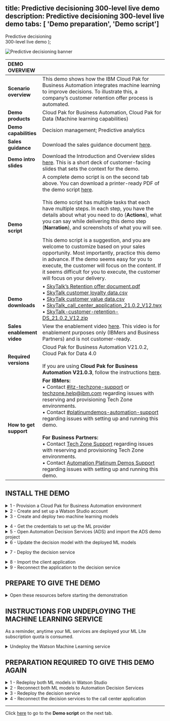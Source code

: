 title: Predictive decisioning
  300-level live demo
description: Predictive decisioning 300-level live demo
tabs: [ 'Demo preparation', 'Demo script']
---

  <span>
    Predictive decisioning <br/> 300-level live demo
  </span> );

![Predictive decisioning banner](./images/Predictive-Decisioning-300-Prep-GitHub-banner-12-15-21.jpg)

<span id="top"></span> 

| DEMO OVERVIEW | |
| :---         | :--- |
| **Scenario overview** | This demo shows how the IBM Cloud Pak for Business Automation integrates machine learning to improve decisions. To illustrate this, a company’s customer retention offer process is automated. |
| **Demo products** | Cloud Pak for Business Automation, Cloud Pak for Data (Machine learning capabilities) |
| **Demo capabilities** | Decision management; Predictive analytics |
| **Sales guidance** | Download the sales guidance document <a href="https://ibm.box.com/s/l3rnsljwsbwfxguneto02z2x6birdlo4" target="_blank" rel="noreferrer">here</a>. |
| **Demo intro slides** | Download the Introduction and Overview slides <a href="https://ibm.box.com/s/jtedhe846nrayaq7z4574zeptct1y71w" target="_blank" rel="noreferrer">here</a>. This is a short deck of customer-facing slides that sets the context for the demo. |
| **Demo script** | A complete demo script is on the second tab above. You can download a printer-ready PDF of the demo script <a href="https://ibm.box.com/s/j9n270retthiinzs75fh0kfnpszuh429" target="_blank" rel="noreferrer">here</a>. <br/><br/> This demo script has multiple tasks that each have multiple steps. In each step, you have the details about what you need to do (**Actions**), what you can say while delivering this demo step (**Narration**), and screenshots of what you will see.<br/><br/>This demo script is a suggestion, and you are welcome to customize based on your sales opportunity. Most importantly, practice this demo in advance. If the demo seems easy for you to execute, the customer will focus on the content. If it seems difficult for you to execute, the customer will focus on your delivery. |
| **Demo downloads** | • <a href="./Retention Policy v2 RH.pdf" target="_blank" rel="noreferrer">SkyTalk’s Retention offer document.pdf</a> <br/> • <a href="./SkyTalk customer loyalty data.csv" target="_blank" rel="noreferrer">SkyTalk customer loyalty data.csv</a> <br/> • <a href="./SkyTalk customer value data.csv" target="_blank" rel="noreferrer">SkyTalk customer value data.csv</a> <br/> • <a href="./SkyTalk_call_center_application_21.0.2_V12.twx" target="_blank" rel="noreferrer">SkyTalk_call_center_application_21.0.2_V12.twx</a> <br/> • <a href="./SkyTalk-customer-retention-DS_21.0.2_V12.zip" target="_blank" rel="noreferrer">SkyTalk-customer-retention-DS_21.0.2_V12.zip</a> |
| **Sales enablement video** | View the enablement video <a href="https://ibm.box.com/s/mnmtlvawzmxsjt5qt2mgnra2m353amt1" target="_blank" rel="noreferrer">here</a>. This video is for enablement purposes only (IBMers and Business Partners) and is not customer-ready. |
| **Required versions** | Cloud Pak for Business Automation V21.0.2, Cloud Pak for Data 4.0 <br/><br/> If you are using **Cloud Pak for Business Automation V21.0.3**, follow the instructions [here](/300-business-automation-predictive-decisioning/v21.0.3). |
| **How to get support** | **For IBMers:** <br/>• Contact <a href="https://ibm-cloud.slack.com/archives/C0124J683GW" target="_blank" rel="noreferrer">#itz-techzone-support</a> or <a href="mailto:techzone.help@ibm.com">techzone.help@ibm.com</a> regarding issues with reserving and provisioning Tech Zone environments.<br/>• Contact <a href="https://ibm-cloud.slack.com/archives/C0216F39ACU" target="_blank" rel="noreferrer">#platinumdemos-automation-support</a> regarding issues with setting up and running this demo. <br/><br/> **For Business Partners:** <br/>• Contact <a href="mailto:techzone.help@ibm.com">Tech Zone Support</a> regarding issues with reserving and provisioning Tech Zone environments.<br/>• Contact <a href="mailto:automationplatinumdemos@ibm.com"> Automation Platinum Demos Support</a> regarding issues with setting up and running this demo. |

## **INSTALL THE DEMO**

<span id="top"></span>
<details>

<summary>1 - Provision a Cloud Pak for Business Automation environment</summary>
<br/>

Install Cloud Pak for Business Automation 21.0.2, or provision a ROKS environment. To reserve your ROKS instance, follow these steps: <br/><br/>

1. To reserve a preinstalled Cloud Pak for Business Automation (CP4BA) V21.0.2 on Red Hat OpenShift, go <a href="https://techzone.ibm.com/my/reservations/create/615dcbbc7ed3c6001edaa865" target="_blank" rel="noreferrer">here</a> and complete the form. (If you do not have a sales opportunity, select the purpose **Practice / Self-Education** to create a two-week reservation.)

<br/>

2. You will receive a confirmation email confirming the instance is provisioning.<br/><br/>

3. You will receive a second email once the environment is provisioned. This email contains information, such as URLs, allowing you to connect to the instance.
<br/>If you have issues connecting to your instance, please contact TechZone support or refer to the installation documentation <a href="https://github.ibm.com/jgoodhue/cp4ba-roks-install" target="_blank" rel="noreferrer">here</a>.<br/><br/><img src="https://raw.githubusercontent.com/ibm-garage-tsa/platinum-demos/master/src/pages/300-business-automation-predictive-decisioning/images/prep-image006.png" width="800" /><br/>

4. Once you receive this email, it may take up to eight hours for the system to fully install Cloud Pak for Business Automation. To access your ROKS environment, click the Cluster URL from the email you have received.<br/>

  <InlineNotification>Your cluster is installed when you are able to find the <strong>icp4adeploy-cp4ba-accesss-info</strong> file in substep 8 of this section.<br/><br/>If it does not appear after eight hours please refer to the <a href="https://github.ibm.com/jgoodhue/cp4ba-roks-install" target="_blank" rel="noreferrer">ROKS help</a> or contact the TechZone support: techzone.help@ibm.com.</InlineNotification><br/>

5. Ensure there are no **Alerts** for the cluster.
<br/><img src="https://raw.githubusercontent.com/ibm-garage-tsa/platinum-demos/master/src/pages/300-business-automation-predictive-decisioning/images/prep-image008.png" width="800" /> <br/>

6. Click the **OpenShift web console** blue button on the top right corner of the screen.
<br/><img src="https://raw.githubusercontent.com/ibm-garage-tsa/platinum-demos/master/src/pages/300-business-automation-predictive-decisioning/images/prep-image528.png" width="800" /><br/>

7. Expand **Workloads** (1) and click **ConfigMaps** (2).
<br/><img src="https://raw.githubusercontent.com/ibm-garage-tsa/platinum-demos/master/src/pages/300-business-automation-predictive-decisioning/images/prep-image529.png" width="800" /> <br/>

8. Search for **access** (1) in the search area. Click the **icp4deploy-cp4ba-access-info** (2) file.
<br/><img src="https://raw.githubusercontent.com/ibm-garage-tsa/platinum-demos/master/src/pages/300-business-automation-predictive-decisioning/images/prep-image531.png" width="800" /><br/>

9. Scroll down to the **bastudio-access-info** section. This section contains your login information for Cloud Pak for Business Automation. Create a browser bookmark for the Cloud Pak for Business Automation using the **Cloudpak Dashboard URL** (1). Go to the other **three URLs and accept the self-signed certificates** (2). Keep a copy of the **username** and **password** (3) to log in to the Cloud Pak Dashboard.<br/><br/><img src="https://raw.githubusercontent.com/ibm-garage-tsa/platinum-demos/master/src/pages/300-business-automation-predictive-decisioning/images/prep-image533.png" width="800" /><br/>

10. Scroll down to the **gitea-access-info** section. Copy and save these credentials, which you will use later during Automation Decision Services (ADS) setup.<br/><br/><img src="https://raw.githubusercontent.com/ibm-garage-tsa/platinum-demos/master/src/pages/300-business-automation-predictive-decisioning/images/prep-image534.png" width="800" /><br/>

11. Connect to your gitea environment using the URL and credentials provided. Click through the privacy messages and click **Sign In**.
<br/><img src="https://raw.githubusercontent.com/ibm-garage-tsa/platinum-demos/master/src/pages/300-business-automation-predictive-decisioning/images/prep-image535.png" width="800" /><br/>

12. Enter the same **Username** and **Password** (1) provided in the **gitea-access-info** file and click **Sign in** (2).
<br/><img src="https://raw.githubusercontent.com/ibm-garage-tsa/platinum-demos/master/src/pages/300-business-automation-predictive-decisioning/images/prep-image536.png" width="800" /><br/>

13. Click **+** to create the git repository.
<br/><img src="https://raw.githubusercontent.com/ibm-garage-tsa/platinum-demos/master/src/pages/300-business-automation-predictive-decisioning/images/prep-image537.png" width="800" /><br/>

14. Name the repository **SkyTalk_customer_retention** (1). Click **Create Repository** (2).<br/>

  <InlineNotification>Ensure there are no spaces in the name.</InlineNotification><br/>

  <img src="https://raw.githubusercontent.com/ibm-garage-tsa/platinum-demos/master/src/pages/300-business-automation-predictive-decisioning/images/prep-image538.png" width="800" /><br/>

15. Keep a copy of the repository URL, which is required later to configure ADS.<br/>
<br/><img src="https://raw.githubusercontent.com/ibm-garage-tsa/platinum-demos/master/src/pages/300-business-automation-predictive-decisioning/images/prep-image539.png" width="800" />

<br/>

**[Go to top](#top)**

</details>

<details>

<summary>2 - Create and set up a Watson Studio account </summary>

<br/>

<InlineNotification>The Watson Machine Learning (WML) free account uses a charge unit called CUHs (Capacity Unit Hours) and provides 20 free CUHs per month. In general, each hour your models are deployed uses two CUHs. <strong>Once models are deployed, the CUHs are consumed at this rate until the models are undeployed.</strong> Therefore, you MUST UNDEPLOY the models in a timely manner. Assuming you undeploy the model after each demo, the free account will enable you to run a one-hour demo seven times in a month.<br/><br/>See the <strong><a href="#undeployingML">INSTRUCTIONS FOR UNDEPLOYING THE MACHINE LEARNING SERVICE</a></strong> section below.</InlineNotification>

<br/>

1. Go to <a href="http://cloud.ibm.com" target="_blank" rel="noreferrer">IBM Cloud</a>.<br/><br/>

2. Enter your **IBM ID**. If you do not have one, create a new one.<br/><br/>

3. Ensure you are in your own Cloud Pak for Data account instance (1). Click **Create resource** (2).
<br/><img src="https://raw.githubusercontent.com/ibm-garage-tsa/platinum-demos/master/src/pages/300-business-automation-predictive-decisioning/images/prep-image500.png" width="800" /><br/>

4. Type **Watson** (1) in the search field and select **Watson Studio** (2).
<br/><img src="https://raw.githubusercontent.com/ibm-garage-tsa/platinum-demos/master/src/pages/300-business-automation-predictive-decisioning/images/prep-image501.png" width="800" /><br/>

5. Click the **Lite** plan (1). Select any **location** (2). Read and accept **license agreements** (3). Click **Create** (4).
<br/><img src="https://raw.githubusercontent.com/ibm-garage-tsa/platinum-demos/master/src/pages/300-business-automation-predictive-decisioning/images/prep-image502.png" width="800" /><br/>

6. Return to **IBM Cloud**.
<br/><img src="https://raw.githubusercontent.com/ibm-garage-tsa/platinum-demos/master/src/pages/300-business-automation-predictive-decisioning/images/prep-image503.png" width="800" /><br/>

7. Click **Create resource**.<br/><br/><img src="https://raw.githubusercontent.com/ibm-garage-tsa/platinum-demos/master/src/pages/300-business-automation-predictive-decisioning/images/prep-image849.png" width="800" /><br/>

8. Type **Machine** (1) and select **Machine Learning** (2).
<br/><img src="https://raw.githubusercontent.com/ibm-garage-tsa/platinum-demos/master/src/pages/300-business-automation-predictive-decisioning/images/prep-image504.png" width="800" /><br/>

9. Click the **Lite** plan (1). Select any **location** (2). Read and accept **license agreements** (3). Click **Create** (4).
<br/><img src="https://raw.githubusercontent.com/ibm-garage-tsa/platinum-demos/master/src/pages/300-business-automation-predictive-decisioning/images/prep-image505.png" width="800" /><br/>

10. Return to **IBM Cloud**.
<br/><img src="https://raw.githubusercontent.com/ibm-garage-tsa/platinum-demos/master/src/pages/300-business-automation-predictive-decisioning/images/prep-image506.png" width="800" /><br/>

11.	Click **Create resource**.
<br/><img src="https://raw.githubusercontent.com/ibm-garage-tsa/platinum-demos/master/src/pages/300-business-automation-predictive-decisioning/images/prep-image849.png" width="800" /><br/>

12. Type **Object** (1) and select **Object Storage** (2).
<br/><img src="https://raw.githubusercontent.com/ibm-garage-tsa/platinum-demos/master/src/pages/300-business-automation-predictive-decisioning/images/prep-image507.png" width="800" /><br/>

13. Click the **Lite** plan (1), and click **Create** (2).
<br/><img src="https://raw.githubusercontent.com/ibm-garage-tsa/platinum-demos/master/src/pages/300-business-automation-predictive-decisioning/images/prep-image508.png" width="800" /><br/>

14. Click the **top menu** (1) and then **Resource list** (2).
<br/><img src="https://raw.githubusercontent.com/ibm-garage-tsa/platinum-demos/master/src/pages/300-business-automation-predictive-decisioning/images/prep-image509.png" width="800" /><br/>

15. Click **Services and software** (1) and click **Watson-Studio-xx** (2).
<br/><img src="https://raw.githubusercontent.com/ibm-garage-tsa/platinum-demos/master/src/pages/300-business-automation-predictive-decisioning/images/prep-image510.png" width="800" /><br/>

16. Click **Launch in IBM Cloud Pak for Data**.
<br/><img src="https://raw.githubusercontent.com/ibm-garage-tsa/platinum-demos/master/src/pages/300-business-automation-predictive-decisioning/images/prep-image511.png" width="800" /><br/>

17. Click **New deployment space**.
<br/><img src="https://raw.githubusercontent.com/ibm-garage-tsa/platinum-demos/master/src/pages/300-business-automation-predictive-decisioning/images/prep-image901.png" width="800" /><br/>

18. Name the production space **“SkyTalk production space”** (1). Set Cloud the storage service to **Cloud Object Storage-xx** (2). Select your newly created machine learning services, called **Machine Learning-xx** (3). Click **Create** (4).<br/><br/><img src="https://raw.githubusercontent.com/ibm-garage-tsa/platinum-demos/master/src/pages/300-business-automation-predictive-decisioning/images/prep-image902.png" width="800" /><br/>

19.	Click **Close**.<br/><img src="https://raw.githubusercontent.com/ibm-garage-tsa/platinum-demos/master/src/pages/300-business-automation-predictive-decisioning/images/prep-image903.png" width="800" /><br/>

20. Click **IBM Cloud Pak for Data** at the top left-hand side of the page to return to the home page.

<br/>

**[Go to top](#top)**

</details>

<details>

<summary>3 - Create and deploy two machine learning models </summary>

<br/>

At this stage, the Watson Studio environment is completely set up. The three services (Watson Studio, ML, and Storage) are ready, and the deployment environment is set up. Now let’s create the two prediction services using AutoAI in Watson Studio.
<br/>
Ensure you have downloaded these two data files prior to starting this step.
<br/><br/>
<a href="./SkyTalk customer loyalty data.csv" target="_blank" rel="noreferrer">SkyTalk customer loyalty data.csv</a><br/>
<a href="./SkyTalk customer value data.csv" target="_blank" rel="noreferrer">SkyTalk customer value data.csv</a>

<br/><br/>

1. Click **New project** from the Watson Studio home page.
<br/><img src="https://raw.githubusercontent.com/ibm-garage-tsa/platinum-demos/master/src/pages/300-business-automation-predictive-decisioning/images/prep-image904.png" width="800" /><br/>

2. Select **Create an empty project**.
<br/><img src="https://raw.githubusercontent.com/ibm-garage-tsa/platinum-demos/master/src/pages/300-business-automation-predictive-decisioning/images/prep-image905.png" width="800" /><br/>

3. Name the project **SkyTalk customer retention** (1) and click **Create** (2).<br/>
<br/><img src="https://raw.githubusercontent.com/ibm-garage-tsa/platinum-demos/master/src/pages/300-business-automation-predictive-decisioning/images/prep-image906.png" width="800" /><br/>

4. Click **Assets**.<br/>
<br/><img src="https://raw.githubusercontent.com/ibm-garage-tsa/platinum-demos/master/src/pages/300-business-automation-predictive-decisioning/images/prep-image907.png" width="800" /><br/>

5. Click **New asset**.
<br/><img src="https://raw.githubusercontent.com/ibm-garage-tsa/platinum-demos/master/src/pages/300-business-automation-predictive-decisioning/images/prep-image908.png" width="800" /> <br/>

6. Select **AutoAI**.
<br/><img src="https://raw.githubusercontent.com/ibm-garage-tsa/platinum-demos/master/src/pages/300-business-automation-predictive-decisioning/images/prep-image909.png" width="800" /> <br/>

7. Name the AutoAI experiment **SkyTalk churn prediction** (1) and click **Associate a Machine Learning service instance** (2).
<br/><img src="https://raw.githubusercontent.com/ibm-garage-tsa/platinum-demos/master/src/pages/300-business-automation-predictive-decisioning/images/prep-image910.png" width="800" /><br/>

8. Select the **Machine learning** instance provisioned in the previous step (1). Click **Associate service** (2) in the blue ribbon.
<br/><img src="https://raw.githubusercontent.com/ibm-garage-tsa/platinum-demos/master/src/pages/300-business-automation-predictive-decisioning/images/prep-image911.png" width="800" /> <br/>

9. Click **Reload**.
<br/><img src="https://raw.githubusercontent.com/ibm-garage-tsa/platinum-demos/master/src/pages/300-business-automation-predictive-decisioning/images/prep-image912.png" width="800" /> <br/>

10. Click **Create**.
<br/><img src="https://raw.githubusercontent.com/ibm-garage-tsa/platinum-demos/master/src/pages/300-business-automation-predictive-decisioning/images/prep-image913.png" width="800" /> <br/>

11. Click **Browse**.
<br/><img src="https://raw.githubusercontent.com/ibm-garage-tsa/platinum-demos/master/src/pages/300-business-automation-predictive-decisioning/images/prep-image914.png" width="800" /> <br/>

12. Select the **SkyTalk customer loyalty data.csv** file (1) and click **Open** (2).
<br/><img src="https://raw.githubusercontent.com/ibm-garage-tsa/platinum-demos/master/src/pages/300-business-automation-predictive-decisioning/images/prep-image915.png" width="800" /> <br/>

13. Select **No** in the **Create a time series forecast?** field.
<br/><img src="https://raw.githubusercontent.com/ibm-garage-tsa/platinum-demos/master/src/pages/300-business-automation-predictive-decisioning/images/prep-image916.png" width="800" /> <br/>

14. Select **Churn** in the **What do you want to predict?** field.
<br/><img src="https://raw.githubusercontent.com/ibm-garage-tsa/platinum-demos/master/src/pages/300-business-automation-predictive-decisioning/images/prep-image917.png" width="800" /><br/>

15. Click **Run experiment**.
<br/><img src="https://raw.githubusercontent.com/ibm-garage-tsa/platinum-demos/master/src/pages/300-business-automation-predictive-decisioning/images/prep-image918.png" width="800" /> <br/>

16. Watson Studio will create 8 pipelines, which take approximately 2 minutes. An **Experiment completed** message (1) will display when the pipeline creation is finished. On the pipeline leaderboard, find the pipeline with a star icon (2) and save it as a model clicking **Save as** (3).
<br/><img src="https://raw.githubusercontent.com/ibm-garage-tsa/platinum-demos/master/src/pages/300-business-automation-predictive-decisioning/images/prep-image919.png" width="800" /> <br/>

17. Select **Model** (1) and click **Create** (2).
<br/><img src="https://raw.githubusercontent.com/ibm-garage-tsa/platinum-demos/master/src/pages/300-business-automation-predictive-decisioning/images/prep-image920.png" width="800" /> <br/>

18. A confirmation message appears, indicating the model was saved successfully (1). Return to the project view by clicking **SkyTalk customer retention** (2) in the breadcrumb navigation.
<br/><img src="https://raw.githubusercontent.com/ibm-garage-tsa/platinum-demos/master/src/pages/300-business-automation-predictive-decisioning/images/prep-image921.png" width="800" /><br/>

19. Create another AutoAI Experiment for the Customer lifetime value prediction. Click **New asset**.
<br/><img src="https://raw.githubusercontent.com/ibm-garage-tsa/platinum-demos/master/src/pages/300-business-automation-predictive-decisioning/images/prep-image922.png" width="800" /><br/>

20. Select **AutoAI**.
<br/><img src="https://raw.githubusercontent.com/ibm-garage-tsa/platinum-demos/master/src/pages/300-business-automation-predictive-decisioning/images/prep-image923.png" width="800" /><br/>

21. Name the AutoAI experiment **SkyTalk lifetime value prediction** (1) and click **Create** (2).<br/>

  <InlineNotification>When you created the SkyTalk Churn value prediction you already defined the configuration. The Watson Machine Learning Service Instance is automatically populated.</InlineNotification>

  <br/><img src="https://raw.githubusercontent.com/ibm-garage-tsa/platinum-demos/master/src/pages/300-business-automation-predictive-decisioning/images/prep-image924.png" width="800" /> <br/>

22. Click **Browse**.
<br/><img src="https://raw.githubusercontent.com/ibm-garage-tsa/platinum-demos/master/src/pages/300-business-automation-predictive-decisioning/images/prep-image925.png" width="800" /> <br/>

23. Select the **SkyTalk customer value data.csv** (1) file and then click **Open** (2).
<br/><img src="https://raw.githubusercontent.com/ibm-garage-tsa/platinum-demos/master/src/pages/300-business-automation-predictive-decisioning/images/prep-image926.png" width="800" /> <br/>

24. When prompted **Create a time series forecast?**, click **No**.
<br/><img src="https://raw.githubusercontent.com/ibm-garage-tsa/platinum-demos/master/src/pages/300-business-automation-predictive-decisioning/images/prep-image927.png" width="800" /> <br/>

25. Select **LifetimeValue** in the **What do you want to predict?** field.
<br/><img src="https://raw.githubusercontent.com/ibm-garage-tsa/platinum-demos/master/src/pages/300-business-automation-predictive-decisioning/images/prep-image928.png" width="800" /> <br/>

26. Click **Run experiment**.
<br/><img src="https://raw.githubusercontent.com/ibm-garage-tsa/platinum-demos/master/src/pages/300-business-automation-predictive-decisioning/images/prep-image929.png" width="800" /> <br/>

27. Watson Studio will create 8 pipelines, which take approximately 2 minutes. An **Experiment completed** message (1) will display when the pipeline creation is finished. On the pipeline leaderboard, find the pipeline with a star icon (2) and save it as a model clicking **Save as** (3).
<br/><img src="https://raw.githubusercontent.com/ibm-garage-tsa/platinum-demos/master/src/pages/300-business-automation-predictive-decisioning/images/prep-image930.png" width="800" /> <br/>

28. Select **Model** (1) and click **Create** (2).
<br/><img src="https://raw.githubusercontent.com/ibm-garage-tsa/platinum-demos/master/src/pages/300-business-automation-predictive-decisioning/images/prep-image931.png" width="800" /> <br/>

29. A confirmation message appears, indicating the model was saved successfully (1). Return to the project view by clicking **SkyTalk customer retention** (2) in the breadcrumb navigation.
<br/><img src="https://raw.githubusercontent.com/ibm-garage-tsa/platinum-demos/master/src/pages/300-business-automation-predictive-decisioning/images/prep-image932.png" width="800" /> <br/>
30. Now there are two models ready to be promoted to the deployment space.
<br/><img src="https://raw.githubusercontent.com/ibm-garage-tsa/platinum-demos/master/src/pages/300-business-automation-predictive-decisioning/images/prep-image933.png" width="800" /> <br/>

31. Hover the mouse over the **lifetime value prediction** model. Click on the three dots on the right-hand side and click **Promote to space**.
<br/><img src="https://raw.githubusercontent.com/ibm-garage-tsa/platinum-demos/master/src/pages/300-business-automation-predictive-decisioning/images/prep-image934.png" width="800" /> <br/>

32. Choose the **SkyTalk production space** (1) as the target space and click **Promote** (2).
<br/><img src="https://raw.githubusercontent.com/ibm-garage-tsa/platinum-demos/master/src/pages/300-business-automation-predictive-decisioning/images/prep-image935.png" width="800" /><br/>

33. Promote the **SkyTalk churn prediction model** by repeating steps 31 - 32.<br/><br/>

34. Click **IBM Cloud Pak for Data** to return to the home page.
<br/><img src="https://raw.githubusercontent.com/ibm-garage-tsa/platinum-demos/master/src/pages/300-business-automation-predictive-decisioning/images/prep-image936.png" width="800" /><br/>

35. Now you will deploy the models. Click **SkyTalk production space** in the Deployments section.<br/>

  <InlineNotification>As a reminder, anytime your ML services are deployed your ML Lite subscription quota is consumed.</InlineNotification>

  <br/><img src="https://raw.githubusercontent.com/ibm-garage-tsa/platinum-demos/master/src/pages/300-business-automation-predictive-decisioning/images/prep-image937.png" width="800" /><br/>

36. Select the **Assets** tab.
<br/><img src="https://raw.githubusercontent.com/ibm-garage-tsa/platinum-demos/master/src/pages/300-business-automation-predictive-decisioning/images/prep-image938.png" width="800" /><br/>

37. Select the top row and hover the cursor over the right side of the row until a rocket icon appears. Click the icon to **Deploy** the **SkyTalk churn prediction**.
<br/><img src="https://raw.githubusercontent.com/ibm-garage-tsa/platinum-demos/master/src/pages/300-business-automation-predictive-decisioning/images/prep-image939.png" width="800" /> <br/>

38. Select **Online** (1), name the deployment **churn** (2), and click **Create** (3).
<br/><img src="https://raw.githubusercontent.com/ibm-garage-tsa/platinum-demos/master/src/pages/300-business-automation-predictive-decisioning/images/prep-image940.png" width="800" /><br/>

39. Select the second row and hover the cursor over the right side of the row until a rocket icon appears. Click the icon to **Deploy** the **SkyTalk lifetime value prediction**.
<br/><img src="https://raw.githubusercontent.com/ibm-garage-tsa/platinum-demos/master/src/pages/300-business-automation-predictive-decisioning/images/prep-image941.png" width="800" /><br/>

40. Select **Online** (1), name the deployment **Lifetime value** (2), and click **Create** (3).
<br/><img src="https://raw.githubusercontent.com/ibm-garage-tsa/platinum-demos/master/src/pages/300-business-automation-predictive-decisioning/images/prep-image942.png" width="800" /><br/>

41. Click the **Deployments** tab. Ensure the two services are deployed.
<br/><img src="https://raw.githubusercontent.com/ibm-garage-tsa/platinum-demos/master/src/pages/300-business-automation-predictive-decisioning/images/prep-image943.png" width="800" /><br/>

**[Go to top](#top)**

</details>

<span id="step4"></span>

<details>

<summary>4 - Get the credentials to set up the ML provider</summary>
<br/>

This section explains how to get the credentials to set up the machine learning provider in ADS.

<br/>

1. From the SkyTalk production space, select the **Deployments** tab (1) and click **churn** (2).
<br/><img src="https://raw.githubusercontent.com/ibm-garage-tsa/platinum-demos/master/src/pages/300-business-automation-predictive-decisioning/images/prep-image944.png" width="800" /> <br/>

2. Copy the first portion of the **endpoint URL** path (the blue hightlighted section in the screenshot) and save it for the upcoming ML provider configuration.
<br/><img src="https://raw.githubusercontent.com/ibm-garage-tsa/platinum-demos/master/src/pages/300-business-automation-predictive-decisioning/images/prep-image945.png" width="800" /> <br/>

3. Click **SkyTalk production space** in the breadcrumb navigation.
<br/><img src="https://raw.githubusercontent.com/ibm-garage-tsa/platinum-demos/master/src/pages/300-business-automation-predictive-decisioning/images/prep-image946.png" width="800" /><br/>

4. Select the **Manage** tab.
<br/><img src="https://raw.githubusercontent.com/ibm-garage-tsa/platinum-demos/master/src/pages/300-business-automation-predictive-decisioning/images/prep-image947.png" width="800" /><br/>

5. Copy the deployment **Space GUID** and save it for the upcoming ML provider configuration step.
<br/><img src="https://raw.githubusercontent.com/ibm-garage-tsa/platinum-demos/master/src/pages/300-business-automation-predictive-decisioning/images/prep-image948.png" width="800" /> <br/>

6. Log out of **Watson Studio**.
<br/><img src="https://raw.githubusercontent.com/ibm-garage-tsa/platinum-demos/master/src/pages/300-business-automation-predictive-decisioning/images/prep-image949.png" width="800" /> <br/>

7. Go to the <a href="http://cloud.ibm.com" target="_blank" rel="noreferrer">**IBM Cloud environment**</a> and log in using your personal credentials. Ensure you are in your Cloud Pak for Data instance (1).<br/><br/>Click the **Manage** (2) tab and select **Access (IAM)** (3).
<br/><img src="https://raw.githubusercontent.com/ibm-garage-tsa/platinum-demos/master/src/pages/300-business-automation-predictive-decisioning/images/prep-image950.png" width="800" /> <br/>

8. Click **API keys** (1) and then click **Create an IBM Cloud API key** (2).
<br/><img src="https://raw.githubusercontent.com/ibm-garage-tsa/platinum-demos/master/src/pages/300-business-automation-predictive-decisioning/images/prep-image951.png" width="800" /> <br/>

9. Name the key **MY_API_Key** (1) and click **Create** (2).
<br/><img src="https://raw.githubusercontent.com/ibm-garage-tsa/platinum-demos/master/src/pages/300-business-automation-predictive-decisioning/images/prep-image952.png" width="800" /><br/>

10. Copy and save the API key. Download the **API key file** and save it for the upcoming ML provider configuration step.
<br/><img src="https://raw.githubusercontent.com/ibm-garage-tsa/platinum-demos/master/src/pages/300-business-automation-predictive-decisioning/images/prep-image953.png" width="800" /><br/>

**[Go to top](#top)**

</details>

<details>

<summary>5 - Open Automation Decision Services (ADS) and import the ADS demo project </summary>

<br/>

  <InlineNotification>Prior to performing this step, make sure you have downloaded the file: <a href="./SkyTalk-customer-retention-DS_21.0.2_V12.zip" target="_blank" rel="noreferrer">SkyTalk-customer-retention-DS_21.0.2_V12.zip</a>. This file is required to set-up the ADS decision service.
</InlineNotification><br/>

1. Log in to your Cloud Pak for Business Automation instance. (Use the bookmark you created and the credentials you saved in step 9 of section **1 - Provision a Cloud Pak for Business Automation environment**.)

<br/>

<InlineNotification>If prompted for an authentication method, select <strong>Enterprise LDAP</strong>.
</InlineNotification>

<br/>

2. Expand the **top menu** (1) and click **Design** (2). Click **Business Automations** (3).
<br/><img src="https://raw.githubusercontent.com/ibm-garage-tsa/platinum-demos/master/src/pages/300-business-automation-predictive-decisioning/images/prep-image845.png" width="800" /><br/>

3. Pass through the privacy warning messages.<br/><br/>

4. Under **Business automations**, click **Create** (1) and select **Decision automations** (2).
<br/><img src="https://raw.githubusercontent.com/ibm-garage-tsa/platinum-demos/master/src/pages/300-business-automation-predictive-decisioning/images/prep-image542.png" width="800" /><br/>

5. Name the automation **SkyTalk customer retention DS** (1) and click **Create**. (2)
<br/><img src="https://raw.githubusercontent.com/ibm-garage-tsa/platinum-demos/master/src/pages/300-business-automation-predictive-decisioning/images/prep-image543.png" width="800" /><br/>

6. Accept any privacy checks that may appear.
<br/><img src="https://raw.githubusercontent.com/ibm-garage-tsa/platinum-demos/master/src/pages/300-business-automation-predictive-decisioning/images/prep-image074.png" width="500" /><br/>

7. Close any guided tour views.<br/><br/>

8. Click **Import**.
<br/><img src="https://raw.githubusercontent.com/ibm-garage-tsa/platinum-demos/master/src/pages/300-business-automation-predictive-decisioning/images/prep-image544.png" width="800" /><br/>

9. Select the <a href="./SkyTalk-customer-retention-DS_21.0.2_V12.zip" target="_blank" rel="noreferrer">SkyTalk-customer-retention-DS_21.0.2_V12.zip</a> file and click **Open**.
<br/><img src="https://raw.githubusercontent.com/ibm-garage-tsa/platinum-demos/master/src/pages/300-business-automation-predictive-decisioning/images/prep-image545.png" width="800" /><br/>

10. Click **Import**.
<br/><img src="https://raw.githubusercontent.com/ibm-garage-tsa/platinum-demos/master/src/pages/300-business-automation-predictive-decisioning/images/prep-image546.png" width="800" /><br/>

11. Configure the ADS environment by clicking on the three dots to the right of the **SkyTalk customer retention DS** (1) and click **Settings** (2).
<br/><img src="https://raw.githubusercontent.com/ibm-garage-tsa/platinum-demos/master/src/pages/300-business-automation-predictive-decisioning/images/prep-image547.png" width="800" /><br/>

12. In the **Remote Git repositories** tab, paste the git **Repository URL** (1) from step 1.15. Enter the git **username and password** (2) from the ROKS access file in step 1.10. Click **Connect** (3).<br/>

  <InlineNotification>To perform the following steps, your two machine learning services must be deployed in the Watson Studio deployment environment.
</InlineNotification>

  <br/><img src="https://raw.githubusercontent.com/ibm-garage-tsa/platinum-demos/master/src/pages/300-business-automation-predictive-decisioning/images/prep-image548.png" width="800" /><br/>

13. Ensure the **Remote Git repository** status is **Connected**.
<br/><img src="https://raw.githubusercontent.com/ibm-garage-tsa/platinum-demos/master/src/pages/300-business-automation-predictive-decisioning/images/prep-image549.png" width="800" /><br/>

14.	Click the **Machine learning providers** tab to configure the machine learning provider.
<br/><img src="https://raw.githubusercontent.com/ibm-garage-tsa/platinum-demos/master/src/pages/300-business-automation-predictive-decisioning/images/prep-image549bis.png" width="800" /><br/>

15. Click **New**.
<br/><img src="https://raw.githubusercontent.com/ibm-garage-tsa/platinum-demos/master/src/pages/300-business-automation-predictive-decisioning/images/prep-image550.png" width="800" /><br/>

16. Select the **Watson ML** (1) machine provider and name the ML provider **SkyTalk ML provider** (2). Enter the **API key** (3), **Space ID** (4), and **URL** (5) from step 4 and click **Test connection** (6).
<br/><img src="https://raw.githubusercontent.com/ibm-garage-tsa/platinum-demos/master/src/pages/300-business-automation-predictive-decisioning/images/prep-image551.png" width="800" /><br/>

17. If the connection is successful, click **Save**.
<br/><img src="https://raw.githubusercontent.com/ibm-garage-tsa/platinum-demos/master/src/pages/300-business-automation-predictive-decisioning/images/prep-image617.png" width="800" /><br/>

18. Click **SkyTalk customer retention DS** in the breadcrumb navigation.
<br/><img src="https://raw.githubusercontent.com/ibm-garage-tsa/platinum-demos/master/src/pages/300-business-automation-predictive-decisioning/images/prep-image553.png" width="800" /><br/>

**[Go to top](#top)**

</details>

<details>

<summary>6 - Update the decision model with the deployed ML models</summary>

<br/>

<InlineNotification>Before performing this step, make sure your 2 ML services are deployed as explained in step 3.35.</InlineNotification><br/>

1. Click the **SkyTalk retention DS** tile.
<br/><img src="https://raw.githubusercontent.com/ibm-garage-tsa/platinum-demos/master/src/pages/300-business-automation-predictive-decisioning/images/prep-image554.png" width="800" /><br/>

2. Click the **Customer Churn** model on the models tab.
<br/><img src="https://raw.githubusercontent.com/ibm-garage-tsa/platinum-demos/master/src/pages/300-business-automation-predictive-decisioning/images/prep-image555.png" width="800" /><br/>

3. Click **Connect**.
<br/><img src="https://raw.githubusercontent.com/ibm-garage-tsa/platinum-demos/master/src/pages/300-business-automation-predictive-decisioning/images/prep-image091.png" width="800" /><br/>

4. Select **SkyTalk ML provider**.
<br/><img src="https://raw.githubusercontent.com/ibm-garage-tsa/platinum-demos/master/src/pages/300-business-automation-predictive-decisioning/images/prep-image556.png" width="800" /><br/>

5. Expand the **SkyTalk churn prediction model** (1), select the **churn** deployment (2), and click **Next** (3).
<br/><img src="https://raw.githubusercontent.com/ibm-garage-tsa/platinum-demos/master/src/pages/300-business-automation-predictive-decisioning/images/prep-image093.png" width="800" /><br/>

6. Click **Next**.
<br/><img src="https://raw.githubusercontent.com/ibm-garage-tsa/platinum-demos/master/src/pages/300-business-automation-predictive-decisioning/images/prep-image557.png" width="800" />
<br/>

7. Click **Run** to test the invocation.
<br/><img src="https://raw.githubusercontent.com/ibm-garage-tsa/platinum-demos/master/src/pages/300-business-automation-predictive-decisioning/images/prep-image558.png" width="800" /><br/>

8. If the test succeeds, click **Next**.
<br/><img src="https://raw.githubusercontent.com/ibm-garage-tsa/platinum-demos/master/src/pages/300-business-automation-predictive-decisioning/images/prep-image559.png" width="800" /><br/>

9. Click **Generate from test output**.
<br/><img src="https://raw.githubusercontent.com/ibm-garage-tsa/platinum-demos/master/src/pages/300-business-automation-predictive-decisioning/images/prep-image560.png" width="800" /><br/>

10. Click **OK**.
<br/><img src="https://raw.githubusercontent.com/ibm-garage-tsa/platinum-demos/master/src/pages/300-business-automation-predictive-decisioning/images/prep-image561.png" width="800" /><br/>

11. Click **Apply**.
<br/><img src="https://raw.githubusercontent.com/ibm-garage-tsa/platinum-demos/master/src/pages/300-business-automation-predictive-decisioning/images/prep-image562.png" width="800" /><br/>

12. Return to the **SkyTalk retention DS** using the breadcrumb navigation.
<br/><img src="https://raw.githubusercontent.com/ibm-garage-tsa/platinum-demos/master/src/pages/300-business-automation-predictive-decisioning/images/prep-image563.png" width="800" /><br/>

13. Click **Customer lifetime value** and repeat operations 6.3 - 6.12, expanding and selecting the **Customer lifetime value ML** model. After you have connected the the **Customer lifetime value** model, proceed to the next step (step 6.14).
<br/><img src="https://raw.githubusercontent.com/ibm-garage-tsa/platinum-demos/master/src/pages/300-business-automation-predictive-decisioning/images/prep-image564.png" width="800" /><br/>

14. Click **SkyTalk customer retention DS** (1) in the breadcrumb navigation and click the **Retention Offer** model (2).
<br/><img src="https://raw.githubusercontent.com/ibm-garage-tsa/platinum-demos/master/src/pages/300-business-automation-predictive-decisioning/images/prep-image564bis.png" width="800" /><br/>

15. Select the **Run** tab.
<br/><img src="https://raw.githubusercontent.com/ibm-garage-tsa/platinum-demos/master/src/pages/300-business-automation-predictive-decisioning/images/prep-image565.png" width="800" /><br/>

16. Select the **High value profile** test file (1) and click **Run** (2). <br/><br/>The **retention offer** should display (3). Click **Run** again if you get a timeout error the first time.
<br/><img src="https://raw.githubusercontent.com/ibm-garage-tsa/platinum-demos/master/src/pages/300-business-automation-predictive-decisioning/images/prep-image955.png" width="800" /><br/>

**[Go to top](#top)**

</details>

<span id="step7"></span>

<details>

<summary>7 - Deploy the decision service</summary>

<br/>

<InlineNotification>Make sure you deploy the <strong>Skytalk retention DS</strong> decision service and not the <strong>SkyTalk initial retention DS</strong>.</InlineNotification><br/>

1. Click **SkyTalk customer retention DS** in the breadcrumb navigation.
<br/><img src="https://raw.githubusercontent.com/ibm-garage-tsa/platinum-demos/master/src/pages/300-business-automation-predictive-decisioning/images/prep-image567.png" width="800" /><br/>

2. Select the **Share changes** tab.
<br/><img src="https://raw.githubusercontent.com/ibm-garage-tsa/platinum-demos/master/src/pages/300-business-automation-predictive-decisioning/images/prep-image568.png" width="800" /><br/>

3. Ensure all changes are selected (1) and click **Share** (2).
<br/><img src="https://raw.githubusercontent.com/ibm-garage-tsa/platinum-demos/master/src/pages/300-business-automation-predictive-decisioning/images/prep-image569.png" width="800" /><br/>

4. Click **Share** to push the updates to the Git repository.
<br/><img src="https://raw.githubusercontent.com/ibm-garage-tsa/platinum-demos/master/src/pages/300-business-automation-predictive-decisioning/images/prep-image570.png" width="800" /><br/>

5. Select the **View history** tab.
<br/><img src="https://raw.githubusercontent.com/ibm-garage-tsa/platinum-demos/master/src/pages/300-business-automation-predictive-decisioning/images/prep-image571.png" width="800" /><br/>

6. Click **Version +** in the most recent **Last shared** history.
<br/><img src="https://raw.githubusercontent.com/ibm-garage-tsa/platinum-demos/master/src/pages/300-business-automation-predictive-decisioning/images/prep-image572.png" width="800" /><br/>

7. Name this version **V1** (1) and click **Create** (2).
<br/><img src="https://raw.githubusercontent.com/ibm-garage-tsa/platinum-demos/master/src/pages/300-business-automation-predictive-decisioning/images/prep-image573.png" width="800" /><br/>

8. Click the **Deploy** tab.
<br/><img src="https://raw.githubusercontent.com/ibm-garage-tsa/platinum-demos/master/src/pages/300-business-automation-predictive-decisioning/images/prep-image574.png" width="800" /><br/>

9. Expand the last created version **(V1)** (1) and click **Deploy** (2) in the **SkyTalk retention DS** row.
<br/><img src="https://raw.githubusercontent.com/ibm-garage-tsa/platinum-demos/master/src/pages/300-business-automation-predictive-decisioning/images/prep-image575.png" width="800" /><br/>

10. Click **Deploy** to confirm.
<br/><img src="https://raw.githubusercontent.com/ibm-garage-tsa/platinum-demos/master/src/pages/300-business-automation-predictive-decisioning/images/prep-image576b.png" width="800" /><br/>

11. Wait for the deployment to finish. Click **Business Automations** in the breadcrumb navigation.
<br/><img src="https://raw.githubusercontent.com/ibm-garage-tsa/platinum-demos/master/src/pages/300-business-automation-predictive-decisioning/images/prep-image577.png" width="800" /><br/>

12. **Click Decision** (1) then click **SkyTalk customer retention DS** (2).
<br/><img src="https://raw.githubusercontent.com/ibm-garage-tsa/platinum-demos/master/src/pages/300-business-automation-predictive-decisioning/images/prep-image848.png" width="800" /><br/>

13. Publish the version you just deployed by clicking on the three dots on the right hand side of the V1 row, then click **Publish**.
<br/><img src="https://raw.githubusercontent.com/ibm-garage-tsa/platinum-demos/master/src/pages/300-business-automation-predictive-decisioning/images/prep-image578.png" width="800" /><br/>

14. Click **Publish**.
<br/><img src="https://raw.githubusercontent.com/ibm-garage-tsa/platinum-demos/master/src/pages/300-business-automation-predictive-decisioning/images/prep-image579.png" width="800" /><br/>

15. Ensure the status is **Published**.
<br/><img src="https://raw.githubusercontent.com/ibm-garage-tsa/platinum-demos/master/src/pages/300-business-automation-predictive-decisioning/images/prep-image580.png" width="800" />
<br/>

**[Go to top](#top)**

</details>

<span id="step8"></span>

<details>

<summary>8 - Import the client application</summary>

<br/>

<InlineNotification>Prior to performing this step, make sure you have downloaded the <a href="./SkyTalk_call_center_application_21.0.2_V12.twx" target="_blank" rel="noreferrer">SkyTalk_call_center_application_21.0.2_V12.twx</a> archive file. This file is required to set-up the ADS decision service.
</InlineNotification>

<br/>

1. Expand the **top menu** (1) and click **Design** (2). Click **Business applications** (3).
<br/><img src="https://raw.githubusercontent.com/ibm-garage-tsa/platinum-demos/master/src/pages/300-business-automation-predictive-decisioning/images/prep-image845.png" width="800" /><br/>

2. Click **Import**.
<br/><img src="https://raw.githubusercontent.com/ibm-garage-tsa/platinum-demos/master/src/pages/300-business-automation-predictive-decisioning/images/prep-image582.png" width="800" /><br/>

3. Click **Browse**.<br/><br/>

4. Select the <strong><a href="./SkyTalk_call_center_application_21.0.2_V12.twx" target="_blank" rel="noreferrer">SkyTalk_call_center_application_21.0.2_V12.twx</a></strong> file and click **Open**. <br/><br/><img src="https://raw.githubusercontent.com/ibm-garage-tsa/platinum-demos/master/src/pages/300-business-automation-predictive-decisioning/images/prep-image583.png" width="800" /><br/>

5. Click **OK**.
<br/><img src="https://raw.githubusercontent.com/ibm-garage-tsa/platinum-demos/master/src/pages/300-business-automation-predictive-decisioning/images/prep-image584.png" width="800" /><br/>

6. After the import, hover the mouse over the **SkyTalk call center Application** tile and click **Open**.
<br/><img src="https://raw.githubusercontent.com/ibm-garage-tsa/platinum-demos/master/src/pages/300-business-automation-predictive-decisioning/images/prep-image585.png" width="800" /><br/>

7. Click the **gear icon**.
<br/><img src="https://raw.githubusercontent.com/ibm-garage-tsa/platinum-demos/master/src/pages/300-business-automation-predictive-decisioning/images/prep-image587.png" width="800" /><br/>

8. Select the **Advanced view mode** (1) and click **Save** (2).
<br/><img src="https://raw.githubusercontent.com/ibm-garage-tsa/platinum-demos/master/src/pages/300-business-automation-predictive-decisioning/images/prep-image588.png" width="800" /><br/>

9. Refresh the page and ensure the Advanced, **Diagram** and **Variables**, menus are accessible.
<br/><img src="https://raw.githubusercontent.com/ibm-garage-tsa/platinum-demos/master/src/pages/300-business-automation-predictive-decisioning/images/prep-image589.png" width="800" />
<br/>

**[Go to top](#top)**

</details>

<details>

<summary>9 - Reconnect the application to the decision service</summary>

<br/>

<InlineNotification>This step must be performed anytime a new version of the <strong>SkyTalk_rentention_DS</strong> is deployed. Ensure only the latest deployed DS is published to prevent <strong>Data renaming issues</strong> when reimporting the new service.</InlineNotification>

<br/>

1. Click the **Diagram** tab.
<br/><img src="https://raw.githubusercontent.com/ibm-garage-tsa/platinum-demos/master/src/pages/300-business-automation-predictive-decisioning/images/prep-image590.png" width="800" /><br/>

2. Click the **SkyTalk_rentention_ds** node (1), then click the **Implementation** tab (2).
<br/><img src="https://raw.githubusercontent.com/ibm-garage-tsa/platinum-demos/master/src/pages/300-business-automation-predictive-decisioning/images/prep-image591.png" width="800" /><br/>

3. Click **New...**
<br/><img src="https://raw.githubusercontent.com/ibm-garage-tsa/platinum-demos/master/src/pages/300-business-automation-predictive-decisioning/images/prep-image140.png" width="800" /><br/>

4. Select **skytalk_retention_ds**.
<br/><img src="https://raw.githubusercontent.com/ibm-garage-tsa/platinum-demos/master/src/pages/300-business-automation-predictive-decisioning/images/prep-image592.png" width="800" /><br/>

5. Click **Add**.
<br/><img src="https://raw.githubusercontent.com/ibm-garage-tsa/platinum-demos/master/src/pages/300-business-automation-predictive-decisioning/images/prep-image142.png" width="800" /><br/>

6. Click **x** to close the view that appears.
<br/><img src="https://raw.githubusercontent.com/ibm-garage-tsa/platinum-demos/master/src/pages/300-business-automation-predictive-decisioning/images/prep-image593.png" width="800" /><br/>

7. Make sure operation is set to **retentionOffer** (1). Then select the **Data Mapping** tab (2).
<br/><img src="https://raw.githubusercontent.com/ibm-garage-tsa/platinum-demos/master/src/pages/300-business-automation-predictive-decisioning/images/prep-image594.png" width="800" /><br/>

8. Ensure there are no errors in the **data mapping section** (1). Click the **Preview** (2) to test the application.
<br/><img src="https://raw.githubusercontent.com/ibm-garage-tsa/platinum-demos/master/src/pages/300-business-automation-predictive-decisioning/images/prep-image595.png" width="800" /><br/>

9. Accept the security checks and enlarge the panel to see the entire view.<br/><br/>

10. Enter **Peter Carter** (1) and click **Search** (2).
<br/><img src="https://raw.githubusercontent.com/ibm-garage-tsa/platinum-demos/master/src/pages/300-business-automation-predictive-decisioning/images/prep-image700.png" width="800" /><br/>

11. Click **Get offer**.
<br/><img src="https://raw.githubusercontent.com/ibm-garage-tsa/platinum-demos/master/src/pages/300-business-automation-predictive-decisioning/images/prep-image701.png" width="800" /><br/>

12. The offer displays.
<br/><img src="https://raw.githubusercontent.com/ibm-garage-tsa/platinum-demos/master/src/pages/300-business-automation-predictive-decisioning/images/prep-image702.png" width="800" />
<br/>
The demo is ready.
<br/><br/>

<InlineNotification>When you are not practicing or delivering the demo, it is imperative that you reset the demo and save your ML quota in Watson Studio by following the steps in the <strong><a href="#after-each-demo">AFTER EACH DEMO</a></strong> section below. Otherwise, your quota will be consumed quickly, which could prevent you from delivering any new demos until the end of the month. </InlineNotification>

<br/>

**[Go to top](#top)**

</details>

<span id="step10"></span>

## **PREPARE TO GIVE THE DEMO**

<details>

<summary>Open these resources before starting the demonstration</summary>
<br/>

1. Log in to **Cloud Pak for Business Automation**. Use the bookmark and credentials saved during environment initialization.
(See step 13 of *section 1 - Provision a Cloud Pak for Business Automation environment*.)

<br/>

2. Open the **top menu** (1), select the arrow in the **Design** row, (2), and click **Business applications** (3).
<br/><img src="https://raw.githubusercontent.com/ibm-garage-tsa/platinum-demos/master/src/pages/300-business-automation-predictive-decisioning/images/prep-image727.png" width="800" />
<br/>

3. Hover the mouse over the **SkyTalk call center Application** tile and click **Open**.
<br/><img src="https://raw.githubusercontent.com/ibm-garage-tsa/platinum-demos/master/src/pages/300-business-automation-predictive-decisioning/images/prep-image585.png" width="800" /><br/>

4. Click the **Preview** to open the application.<br/><br/><img src="https://raw.githubusercontent.com/ibm-garage-tsa/platinum-demos/master/src/pages/300-business-automation-predictive-decisioning/images/prep-image728.png" width="800" /><br/>

5. The **SkyTalk call center Application** opens.<br/><br/> <img src="https://raw.githubusercontent.com/ibm-garage-tsa/platinum-demos/master/src/pages/300-business-automation-predictive-decisioning/images/prep-image730.png" width="800" />

<br/>

**2 - IBM Cloud Pak for Business Automation**
<br/>

1. Return to the Cloud Pak for Business Automation home page.<br/><br/>Open the **top menu** (1) and select **Home** (2).<br/><br/><img src="https://raw.githubusercontent.com/ibm-garage-tsa/platinum-demos/master/src/pages/300-business-automation-predictive-decisioning/images/prep-image729.png" width="800" /><br/>

2. The **Cloud Pak for Business Automation** home page opens.<br/><br/><img src="https://raw.githubusercontent.com/ibm-garage-tsa/platinum-demos/master/src/pages/300-business-automation-predictive-decisioning/images/prep-image731.png" width="800" />

<br/>

**3 - Watson Studio**
<br/>

1. Go to the <a href="http://cloud.ibm.com" target="_blank" rel="noreferrer">IBM Cloud environment</a> and log in using your personal credentials. Ensure you are in your Cloud Pak for Data instance.<br/> Click the resource list icon and then select **Watson Studio-xx** (2).
<br/><br/><img src="https://raw.githubusercontent.com/ibm-garage-tsa/platinum-demos/master/src/pages/300-business-automation-predictive-decisioning/images/prep-image733.png" width="800" /><br/>

2. Click on **Launch** in **IBM Cloud Pak for Data**.<br/><br/><img src="https://raw.githubusercontent.com/ibm-garage-tsa/platinum-demos/master/src/pages/300-business-automation-predictive-decisioning/images/prep-image734.png" width="800" /><br/>

3. **Watson Studio** opens.<br/><br/><img src="https://raw.githubusercontent.com/ibm-garage-tsa/platinum-demos/master/src/pages/300-business-automation-predictive-decisioning/images/prep-image735.png" width="800" /><br/>

**4 - SkyTalk customer retention policy.pdf**
<br/>

1. Click to open <a href="./Retention Policy v2 RH.pdf" target="_blank" rel="noreferrer">SkyTalk customer retention policy.pdf.</a>

<br/>

**[Go to top](#top)**

</details>

## **INSTRUCTIONS FOR UNDEPLOYING THE MACHINE LEARNING SERVICE**
<span id="undeployingML"></span>
<InlineNotification>As a reminder, anytime your ML services are deployed your ML Lite subscription quota is consumed. </InlineNotification><br/>

<details>

<summary>Undeploy the Watson Machine Learning service</summary>

<br/>

At the end of the demonstration, undeploy the two ML services.
<br/>

1. Undeploy the two ML services from the deployment space (select the **SkyTalk production space**).
<br/><img src="https://raw.githubusercontent.com/ibm-garage-tsa/platinum-demos/master/src/pages/300-business-automation-predictive-decisioning/images/prep-image613.png" width="800" /><br/>

2. Click the **Deployments** tab (1). In the **Lifetime value** row, click the three dots in the right-hand side and select **Delete** (2). <br/><br/>Click **Delete** again to confirm the deletion. Repeat step 2 to delete the deployment for the **churn prediction** row.<br/>

  <InlineNotification>As soon as the two services are deleted, your ML Lite subscription quota is not consumed anymore.</InlineNotification>

  <br/><img src="https://raw.githubusercontent.com/ibm-garage-tsa/platinum-demos/master/src/pages/300-business-automation-predictive-decisioning/images/prep-image614.png" width="800" /><br/>

3. Click **Watson Studio** to return to the Watson Studio home page.
<br/><img src="https://raw.githubusercontent.com/ibm-garage-tsa/platinum-demos/master/src/pages/300-business-automation-predictive-decisioning/images/prep-image704.png" width="800" /><br/>

4. Click the **SkyTalk customer retention** project.
<br/><img src="https://raw.githubusercontent.com/ibm-garage-tsa/platinum-demos/master/src/pages/300-business-automation-predictive-decisioning/images/prep-image705.png" width="800" /><br/>

5. Click the **Assets** tab.
<br/><img src="https://raw.githubusercontent.com/ibm-garage-tsa/platinum-demos/master/src/pages/300-business-automation-predictive-decisioning/images/prep-image706.png" width="800" /><br/>

6. Click the three dots on the right-hand side of the **Churn prediction 2** AutoAI experiment.
<br/><img src="https://raw.githubusercontent.com/ibm-garage-tsa/platinum-demos/master/src/pages/300-business-automation-predictive-decisioning/images/prep-image707.png" width="800" /><br/>

7. Click **Remove**.
<br/><img src="https://raw.githubusercontent.com/ibm-garage-tsa/platinum-demos/master/src/pages/300-business-automation-predictive-decisioning/images/prep-image708.png" width="800" /><br/>

8. Click **Remove** again to confirm the removal.
<br/><img src="https://raw.githubusercontent.com/ibm-garage-tsa/platinum-demos/master/src/pages/300-business-automation-predictive-decisioning/images/prep-image709.png" width="800" /><br/>

9. Go to the **Cloud Pak for Automation** browser tab you previously opened. Click **Skywalk customer retention DS**.
<br/><img src="https://raw.githubusercontent.com/ibm-garage-tsa/platinum-demos/master/src/pages/300-business-automation-predictive-decisioning/images/prep-image623.png" width="800" /><br/>

10. Click **Open**.
<br/><img src="https://raw.githubusercontent.com/ibm-garage-tsa/platinum-demos/master/src/pages/300-business-automation-predictive-decisioning/images/image036.png" width="800" /><br/>

11. Select the **SkyTalk initial retention DS** tile.
<br/><img src="https://raw.githubusercontent.com/ibm-garage-tsa/platinum-demos/master/src/pages/300-business-automation-predictive-decisioning/images/prep-image618.png" width="800" /><br/>

12. Click **Retention offer**.
<br/><img src="https://raw.githubusercontent.com/ibm-garage-tsa/platinum-demos/master/src/pages/300-business-automation-predictive-decisioning/images/prep-image619.png" width="800" /><br/>

13. Hover the mouse over the purple **Customer Churn** rounded box.
<br/><img src="https://raw.githubusercontent.com/ibm-garage-tsa/platinum-demos/master/src/pages/300-business-automation-predictive-decisioning/images/prep-image621.png" width="800" /><br/>

14. Click the trash icon to remove the node.
<br/><img src="https://raw.githubusercontent.com/ibm-garage-tsa/platinum-demos/master/src/pages/300-business-automation-predictive-decisioning/images/prep-image721.png" width="800" /><br/>

15. Click **SkyTalk initial retention DS** in the breadcrumb navigation.
<br/><img src="https://raw.githubusercontent.com/ibm-garage-tsa/platinum-demos/master/src/pages/300-business-automation-predictive-decisioning/images/prep-image622.png" width="800" /><br/>

16. Click on the trash can icon that appears when you move your cursor to the right-hand side of the **Customer Churn** predictive model row.
<br/><img src="https://raw.githubusercontent.com/ibm-garage-tsa/platinum-demos/master/src/pages/300-business-automation-predictive-decisioning/images/prep-image722.png" width="800" /><br/>

**[Go to top](#top)**

</details>

## **PREPARATION REQUIRED TO GIVE THIS DEMO AGAIN**

<details>

<summary>1 - Redeploy both ML models in Watson Studio </summary>

<br/>

1. Go to the <a href="http://cloud.ibm.com" target="_blank" rel="noreferrer">**IBM Cloud environment**</a> and log in using your personal credentials. Ensure you are in your **Cloud Pak for Data instance**.

<br/>

2. Enter your **IBM ID**. If you do not have one, create a new one.

<br/>

3. Click the **top menu** (1) and then **Resource list** (2).
<br/><br/><img src="https://raw.githubusercontent.com/ibm-garage-tsa/platinum-demos/master/src/pages/300-business-automation-predictive-decisioning/images/prep-image832.png" width="800" />

<br/>

4. Click **Watson Studio-XX** in the **Software and services** section.
<br/><br/><img src="https://raw.githubusercontent.com/ibm-garage-tsa/platinum-demos/master/src/pages/300-business-automation-predictive-decisioning/images/prep-image-watson-studio.png" width="800" />

<br/>

5. Click **Launch in IBM Cloud Pak for Data**.
<br/><br/><img src="https://raw.githubusercontent.com/ibm-garage-tsa/platinum-demos/master/src/pages/300-business-automation-predictive-decisioning/images/prep-image-ibm-cloud.png" width="800" />

<br/>

6. From the Watson Studio environment, select the **SkyTalk production space** deployment.
<br/><br/><img src="https://raw.githubusercontent.com/ibm-garage-tsa/platinum-demos/master/src/pages/300-business-automation-predictive-decisioning/images/prep-image599.png" width="800" />

<br/>

7. Select the **Assets** tab.
<br/><br/><img src="https://raw.githubusercontent.com/ibm-garage-tsa/platinum-demos/master/src/pages/300-business-automation-predictive-decisioning/images/prep-image600.png" width="800" />

<br/>

8. Hover your cursor over the right hand side of the **Skytalk churn prediction** row. Click the **rocket icon** that displays and then click **Deploy**.
<br/><br/><img src="https://raw.githubusercontent.com/ibm-garage-tsa/platinum-demos/master/src/pages/300-business-automation-predictive-decisioning/images/prep-image601.png" width="800" />

<br/>

9. Select **Online** (1), name the deployment **churn** (2), and click **Create** (3).
<br/><br/><img src="https://raw.githubusercontent.com/ibm-garage-tsa/platinum-demos/master/src/pages/300-business-automation-predictive-decisioning/images/prep-image602.png" width="800" />

<br/>

10. Hover your cursor over the right hand side of the **Skytalk lifetime value prediction** row. Click the **rocket icon** that displays and then click **Deploy**.
<br/><br/><img src="https://raw.githubusercontent.com/ibm-garage-tsa/platinum-demos/master/src/pages/300-business-automation-predictive-decisioning/images/prep-image603.png" width="800" />

<br/>

11. Select **Online** (1), name the deployment **Lifetime value** (2), and click **Create** (3).
<br/><br/><img src="https://raw.githubusercontent.com/ibm-garage-tsa/platinum-demos/master/src/pages/300-business-automation-predictive-decisioning/images/prep-image604.png" width="800" />

<br/>

12. Click the **Deployments** tab. Ensure the status column indicates the two services are deployed.
<br/><br/><img src="https://raw.githubusercontent.com/ibm-garage-tsa/platinum-demos/master/src/pages/300-business-automation-predictive-decisioning/images/prep-image056.png" width="800" />

<br/>

**[Go to top](#top)**

</details>

<details>

<summary>2 - Reconnect both ML models to Automation Decision Services</summary>

<br/>

1. Log in to **Cloud Pak for Business Automation**. Use the bookmark and credentials saved during environment initialization.
(Refer to substep 13 of step **1 - Provision a Cloud Pak for Business Automation environment** above.)

<br/>

2. Click the Recent automation **Skytalk customer retention DS**.
<br/><br/><img src="https://raw.githubusercontent.com/ibm-garage-tsa/platinum-demos/master/src/pages/300-business-automation-predictive-decisioning/images/prep-image711.png" width="800" />

<br/>

3. Click **Open**.
<br/><br/><img src="https://raw.githubusercontent.com/ibm-garage-tsa/platinum-demos/master/src/pages/300-business-automation-predictive-decisioning/images/prep-image712.png" width="800" />

<br/>

4. Click on the **SkyTalk retention DS** tile.
<br/><br/><img src="https://raw.githubusercontent.com/ibm-garage-tsa/platinum-demos/master/src/pages/300-business-automation-predictive-decisioning/images/prep-image954.png" width="800" />

<br/>

5. On the **Models** tab, click the **Customer Churn** model.
<br/><br/><img src="https://raw.githubusercontent.com/ibm-garage-tsa/platinum-demos/master/src/pages/300-business-automation-predictive-decisioning/images/prep-image555.png" width="800" />

<br/>

6. Click **Edit Configuration**.
<br/><br/><img src="https://raw.githubusercontent.com/ibm-garage-tsa/platinum-demos/master/src/pages/300-business-automation-predictive-decisioning/images/prep-image713.png" width="800" />

<br/>

7. Expand the **SkyTalk churn prediction** model.
<br/><br/><img src="https://raw.githubusercontent.com/ibm-garage-tsa/platinum-demos/master/src/pages/300-business-automation-predictive-decisioning/images/prep-image714.png" width="800" />

<br/>

8. Select the **churn** deployment (1), and click **Next** (2).
<br/><br/><img src="https://raw.githubusercontent.com/ibm-garage-tsa/platinum-demos/master/src/pages/300-business-automation-predictive-decisioning/images/prep-image715.png" width="800" />

<br/>

9. Click **Next**.
<br/><br/><img src="https://raw.githubusercontent.com/ibm-garage-tsa/platinum-demos/master/src/pages/300-business-automation-predictive-decisioning/images/prep-image557.png" width="800" />

<br/>

10.	Click **Run** to test the invocation.
<br/><br/><img src="https://raw.githubusercontent.com/ibm-garage-tsa/platinum-demos/master/src/pages/300-business-automation-predictive-decisioning/images/prep-image558.png" width="800" />

<br/>

11.	If the test succeeds, click **Next**.
<br/><br/><img src="https://raw.githubusercontent.com/ibm-garage-tsa/platinum-demos/master/src/pages/300-business-automation-predictive-decisioning/images/prep-image559.png" width="800" />

<br/>

12.	Click **Generate from test output**.
<br/><br/><img src="https://raw.githubusercontent.com/ibm-garage-tsa/platinum-demos/master/src/pages/300-business-automation-predictive-decisioning/images/prep-image560.png" width="800" />

<br/>

13.	Click **OK**.
<br/><br/><img src="https://raw.githubusercontent.com/ibm-garage-tsa/platinum-demos/master/src/pages/300-business-automation-predictive-decisioning/images/prep-image561.png" width="800" />

<br/>

14.	Click **Apply**.
<br/><br/><img src="https://raw.githubusercontent.com/ibm-garage-tsa/platinum-demos/master/src/pages/300-business-automation-predictive-decisioning/images/prep-image562.png" width="800" />

<br/>

15.	Return to the **SkyTalk retention DS** using the breadcrumb navigation.
<br/><br/><img src="https://raw.githubusercontent.com/ibm-garage-tsa/platinum-demos/master/src/pages/300-business-automation-predictive-decisioning/images/prep-image563.png" width="800" />

<br/>

16.	Click **Customer lifetime value** and then repeat previous operations 2 - 14, expanding and selecting the Customer lifetime value ML model.
<br/><br/><img src="https://raw.githubusercontent.com/ibm-garage-tsa/platinum-demos/master/src/pages/300-business-automation-predictive-decisioning/images/prep-image564.png" width="800" />

<br/>

**[Go to top](#top)**

</details>

<details>

<summary>3 - Redeploy the decision service</summary>

<br/>

1. Click **SkyTalk customer retention DS** in the breadcrumb navigation.
<br/><img src="https://raw.githubusercontent.com/ibm-garage-tsa/platinum-demos/master/src/pages/300-business-automation-predictive-decisioning/images/prep-image567.png" width="800" /><br/>

2. Select the **Share changes** tab.
<br/><img src="https://raw.githubusercontent.com/ibm-garage-tsa/platinum-demos/master/src/pages/300-business-automation-predictive-decisioning/images/prep-image568.png" width="800" /><br/>

3. Click the box next to **Decision service name** (1) to select all. Click **Share** (2).
<br/><img src="https://raw.githubusercontent.com/ibm-garage-tsa/platinum-demos/master/src/pages/300-business-automation-predictive-decisioning/images/prep-image569.png" width="800" /><br/>

4. Click **Share** to push the updates to the Git repository.
<br/><img src="https://raw.githubusercontent.com/ibm-garage-tsa/platinum-demos/master/src/pages/300-business-automation-predictive-decisioning/images/prep-image570.png" width="800" /><br/>

5. Select the **View history** tab.
<br/><img src="https://raw.githubusercontent.com/ibm-garage-tsa/platinum-demos/master/src/pages/300-business-automation-predictive-decisioning/images/prep-image571.png" width="800" /><br/>

6. Refresh the page. Click **Version +** in the most recent shared history.
<br/><img src="https://raw.githubusercontent.com/ibm-garage-tsa/platinum-demos/master/src/pages/300-business-automation-predictive-decisioning/images/prep-image572.png" width="800" /><br/>

7. Click **Version +** in the row with the deployment you just created.
<br/><img src="https://raw.githubusercontent.com/ibm-garage-tsa/platinum-demos/master/src/pages/300-business-automation-predictive-decisioning/images/prep-image716.png" width="800" /><br/>

8. **Name** the new version (1). For example, if the last version on the deployment list is V2, then name this deployment V3. Click **Create** (2).
<br/><img src="https://raw.githubusercontent.com/ibm-garage-tsa/platinum-demos/master/src/pages/300-business-automation-predictive-decisioning/images/prep-image717.png" width="800" /><br/>

9. Click the **Deploy** tab.
<br/><img src="https://raw.githubusercontent.com/ibm-garage-tsa/platinum-demos/master/src/pages/300-business-automation-predictive-decisioning/images/prep-image574.png" width="800" /><br/>

10. Expand the last shared version. This is the version you just created and named.
<br/><img src="https://raw.githubusercontent.com/ibm-garage-tsa/platinum-demos/master/src/pages/300-business-automation-predictive-decisioning/images/prep-image718.png" width="800" /><br/>

11. Select **Deploy** in the SkyTalk retention DS row.
<br/><img src="https://raw.githubusercontent.com/ibm-garage-tsa/platinum-demos/master/src/pages/300-business-automation-predictive-decisioning/images/prep-image833.png" width="800" /><br/>

12. Click **Deploy** when prompted.
<br/><img src="https://raw.githubusercontent.com/ibm-garage-tsa/platinum-demos/master/src/pages/300-business-automation-predictive-decisioning/images/prep-image834.png" width="800" /><br/>

13. Wait for the deployment to finish. Click **Business Automations**.
<br/><img src="https://raw.githubusercontent.com/ibm-garage-tsa/platinum-demos/master/src/pages/300-business-automation-predictive-decisioning/images/prep-image577.png" width="800" /><br/>

14. Click **Publish**.
<br/><img src="https://raw.githubusercontent.com/ibm-garage-tsa/platinum-demos/master/src/pages/300-business-automation-predictive-decisioning/images/prep-image723.png" width="800" /><br/>

15. Ensure the **Status** appears as **Published**.
<br/><img src="https://raw.githubusercontent.com/ibm-garage-tsa/platinum-demos/master/src/pages/300-business-automation-predictive-decisioning/images/prep-image724.png" width="800" />
<br/>

**[Go to top](#top)**

</details>

<details>

<summary>4 - Reconnect the decision services to the call center application</summary>

<br/>

<InlineNotification>This step must be performed anytime a new version of the <strong>SkyTalk_rentention_DS</strong> is deployed. Make sure only the latest deployed DS is published to prevent <strong>Data renaming issues</strong> when reimporting the new service.</InlineNotification>

<br/>

1. Log in to **Cloud Pak for Business Automation**. Use the bookmark and credentials saved during environment initialization.
(See step 9 of *section 1 - Provision a Cloud Pak for Business Automation environment*.)

<br/>

2. Click to open the **top menu** next to **IBM Cloud Pak** (1). Select the arrow next to **Design** (2) to expand the section. Click **Business applications** (3).
<br/><img src="https://raw.githubusercontent.com/ibm-garage-tsa/platinum-demos/master/src/pages/300-business-automation-predictive-decisioning/images/prep-image727.png" width="800" /><br/>

3. Hover the cursor over the **SkyTalk call center Application** tile and click **Open**.
<br/><img src="https://raw.githubusercontent.com/ibm-garage-tsa/platinum-demos/master/src/pages/300-business-automation-predictive-decisioning/images/prep-image585.png" width="800" /><br/>

4. Click the **Diagram** tab.
<br/><img src="https://raw.githubusercontent.com/ibm-garage-tsa/platinum-demos/master/src/pages/300-business-automation-predictive-decisioning/images/prep-image590.png" width="800" /><br/>

5. Click the **Call SkyTalk_rentention_ds** node (1). Click the **Implementation** tab (2).
<br/><img src="https://raw.githubusercontent.com/ibm-garage-tsa/platinum-demos/master/src/pages/300-business-automation-predictive-decisioning/images/prep-image591.png" width="800" /><br/>

6. Click **New...**
<br/><img src="https://raw.githubusercontent.com/ibm-garage-tsa/platinum-demos/master/src/pages/300-business-automation-predictive-decisioning/images/prep-image140.png" width="800" /><br/>

7. Select **skytalk_retention_ds**.
<br/><img src="https://raw.githubusercontent.com/ibm-garage-tsa/platinum-demos/master/src/pages/300-business-automation-predictive-decisioning/images/prep-image592.png" width="800" /><br/>

8. Click **Add**.
<br/><img src="https://raw.githubusercontent.com/ibm-garage-tsa/platinum-demos/master/src/pages/300-business-automation-predictive-decisioning/images/prep-image142.png" width="800" /><br/>

9. Click **X** to close the view that appears.
<br/><img src="https://raw.githubusercontent.com/ibm-garage-tsa/platinum-demos/master/src/pages/300-business-automation-predictive-decisioning/images/prep-image593.png" width="800" /><br/>

10. Make sure operation is set to **retentionOffer** (1). Select the **Data Mapping** tab (2).
<br/><img src="https://raw.githubusercontent.com/ibm-garage-tsa/platinum-demos/master/src/pages/300-business-automation-predictive-decisioning/images/prep-image594.png" width="800" /><br/>

11. Ensure there are no errors in the **data mapping section** (1). Click **Preview** (2) to test the application.
<br/><img src="https://raw.githubusercontent.com/ibm-garage-tsa/platinum-demos/master/src/pages/300-business-automation-predictive-decisioning/images/prep-image595.png" width="800" /><br/>

12. Accept the security checks and enlarge the panel to see the entire view.<br/><br/>

13. Enter **Peter Carter** (1). Click **Search** (2).
<br/><img src="https://raw.githubusercontent.com/ibm-garage-tsa/platinum-demos/master/src/pages/300-business-automation-predictive-decisioning/images/prep-image700.png" width="800" /><br/>

14. Click **Get offer**.
<br/><img src="https://raw.githubusercontent.com/ibm-garage-tsa/platinum-demos/master/src/pages/300-business-automation-predictive-decisioning/images/prep-image701.png" width="800" /><br/>

15. Ensure the offer displays.
<br/><img src="https://raw.githubusercontent.com/ibm-garage-tsa/platinum-demos/master/src/pages/300-business-automation-predictive-decisioning/images/prep-image702.png" width="800" /><br/>

**[Go to top](#top)**

</details>

***

Click [here](/300-business-automation-predictive-decisioning/demo-script) to go to the **Demo script** on the next tab.

